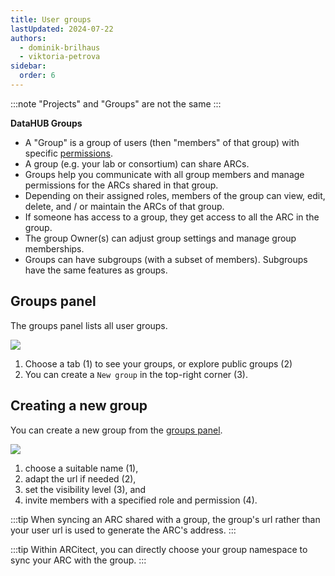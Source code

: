 ```yaml
---
title: User groups
lastUpdated: 2024-07-22
authors:
  - dominik-brilhaus
  - viktoria-petrova
sidebar:
  order: 6
---
```



:::note
"Projects" and "Groups" are not the same
:::

**DataHUB Groups**

- A "Group" is a group of users (then "members" of that group) with specific [permissions](/datahub/datahub-working-together#roles-and-permissions).
- A group (e.g. your lab or consortium) can share ARCs.
- Groups help you communicate with all group members and manage permissions for the ARCs shared in that group.
- Depending on their assigned roles, members of the group can view, edit, delete, and / or maintain the ARCs of that group.
- If someone has access to a group, they get access to all the ARC in the group.
- The group Owner(s) can adjust group settings and manage group memberships.
- Groups can have subgroups (with a subset of members). Subgroups have the same features as groups.


## Groups panel

The groups panel lists all user groups.

![](@images/datahub/datahub-group-panel.drawio.png)

<Steps>

1. Choose a tab (1) to see your groups, or explore public groups (2)
2. You can create a `New group` in the top-right corner (3).

</Steps>

## Creating a new group

You can create a new group from the [groups panel](#groups-panel). 

![](@images/datahub/datahub-group-panel-create.drawio.png)

<Steps>

1. choose a suitable name (1),
2. adapt the url if needed (2),
3. set the visibility level (3), and 
4. invite members with a specified role and permission (4).

</Steps>

:::tip
When syncing an ARC shared with a group, the group's url rather than your user url is used to generate the ARC's address.
:::

:::tip
Within ARCitect, you can directly choose your group namespace to sync your ARC with the group. 
:::

